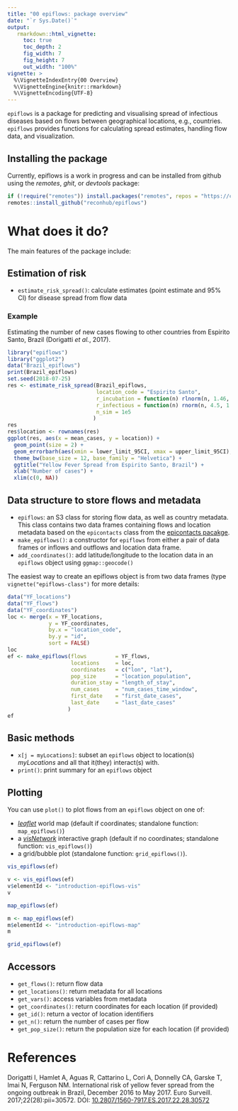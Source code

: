```yaml
---
title: "00 epiflows: package overview"
date: "`r Sys.Date()`"
output:
   rmarkdown::html_vignette:
     toc: true
     toc_depth: 2
     fig_width: 7
     fig_height: 7
     out_width: "100%"
vignette: >
  %\VignetteIndexEntry{00 Overview}
  %\VignetteEngine{knitr::rmarkdown}
  %\VignetteEncoding{UTF-8}
---
```



`epiflows` is a package for predicting and visualising spread of infectious diseases based on flows between geographical locations, e.g., countries.
`epiflows` provides functions for calculating spread estimates, handling flow data, and visualization.

## Installing the package

<!-- To install the current stable, CRAN version of the package, type: -->
<!-- ```{r install, eval = FALSE} -->
<!-- install.packages("epiflows") -->
<!-- ``` -->

<!-- To benefit from the latest features and bug fixes, install the development, *github* version of the package using: -->
Currently, epiflows is a work in progress and can be installed from github using
the *remotes*, *ghit*, or *devtools* package:

```r
if (!require("remotes")) install.packages("remotes", repos = "https://cloud.rstudio.org")
remotes::install_github("reconhub/epiflows")
```

# What does it do?

The main features of the package include:

## Estimation of risk

* `estimate_risk_spread()`: calculate estimates (point estimate and 95% CI) for disease spread from flow data

### Example

Estimating the number of new cases flowing to other countries from Espirito Santo, Brazil (Dorigatti *et al.*, 2017).

```r
library("epiflows")
library("ggplot2")
data("Brazil_epiflows")
print(Brazil_epiflows)
set.seed(2018-07-25)
res <- estimate_risk_spread(Brazil_epiflows, 
                            location_code = "Espirito Santo",
                            r_incubation = function(n) rlnorm(n, 1.46, 0.35),
                            r_infectious = function(n) rnorm(n, 4.5, 1.5/1.96),
                            n_sim = 1e5
                           )
res
res$location <- rownames(res)
ggplot(res, aes(x = mean_cases, y = location)) +
  geom_point(size = 2) +
  geom_errorbarh(aes(xmin = lower_limit_95CI, xmax = upper_limit_95CI), height = .25) +
  theme_bw(base_size = 12, base_family = "Helvetica") +
  ggtitle("Yellow Fever Spread from Espirito Santo, Brazil") +
  xlab("Number of cases") +
  xlim(c(0, NA))
```

## Data structure to store flows and metadata

* `epiflows`: an S3 class for storing flow data, as well as country metadata. 
   This class contains two data frames containing flows and location metadata based on the `epicontacts` class from the [epicontacts pacakge](http://www.repidemicsconsortium.org/epicontacts/).
* `make_epiflows()`: a constructor for `epiflows` from either a pair of data frames or inflows and outflows and location data frame.
* `add_coordinates()`: add latitude/longitude to the location data in an `epiflows` object using `ggmap::geocode()`

The easiest way to create an epiflows object is from two data frames (type `vignette("epiflows-class")` for more details:

```r
data("YF_locations")
data("YF_flows")
data("YF_coordinates")
loc <- merge(x = YF_locations, 
             y = YF_coordinates,
             by.x = "location_code",
             by.y = "id",
             sort = FALSE)
loc
ef <- make_epiflows(flows         = YF_flows, 
                    locations     = loc, 
                    coordinates   = c("lon", "lat"), 
                    pop_size      = "location_population",
                    duration_stay = "length_of_stay",
                    num_cases     = "num_cases_time_window",
                    first_date    = "first_date_cases",
                    last_date     = "last_date_cases"
                   )
ef
```

## Basic methods

* `x[j = myLocations]`: subset an `epiflows` object to location(s) *myLocations* and all that it(they) interact(s) with. 
* `print()`: print summary for an `epiflows` object

## Plotting

You can use `plot()` to plot flows from an `epiflows` object on one of:

  - [*leaflet*](https://rstudio.github.io/leaflet/) world map (default if coordinates; standalone function: `map_epiflows()`)
  - a [*visNetwork*](https://datastorm-open.github.io/visNetwork/) interactive graph (default if no coordinates; standalone function: `vis_epiflows()`)
  - a grid/bubble plot (standalone function: `grid_epiflows()`).

```r
vis_epiflows(ef)
```
```r
v <- vis_epiflows(ef)
v$elementId <- "introduction-epiflows-vis"
v
```
```r
map_epiflows(ef)
```
```r
m <- map_epiflows(ef)
m$elementId <- "introduction-epiflows-map"
m
```
```r
grid_epiflows(ef)
```


## Accessors

* `get_flows()`: return flow data 
* `get_locations()`: return metadata for all locations
* `get_vars()`: access variables from metadata
* `get_coordinates()`: return coordinates for each location (if provided)
* `get_id()`: return a vector of location identifiers
* `get_n()`: return the number of cases per flow
* `get_pop_size()`: return the population size for each location (if provided)

# References

Dorigatti I, Hamlet A, Aguas R, Cattarino L, Cori A, Donnelly CA, Garske T, Imai N, Ferguson NM. International risk of yellow fever spread from the ongoing outbreak in Brazil, December 2016 to May 2017. Euro Surveill. 2017;22(28):pii=30572. DOI: [10.2807/1560-7917.ES.2017.22.28.30572](https://doi.org/10.2807/1560-7917.ES.2017.22.28.30572)


